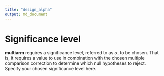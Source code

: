 ```yaml
---
title: "design_alpha"
output: md_document
---
```


# Significance level

__multiarm__ requires a significance level, referred to as $\alpha$, to be
chosen. That is, it requires a value to use in combination with the chosen
multiple comparison correction to determine which null hypotheses to reject.
Specify your chosen significance level here.
